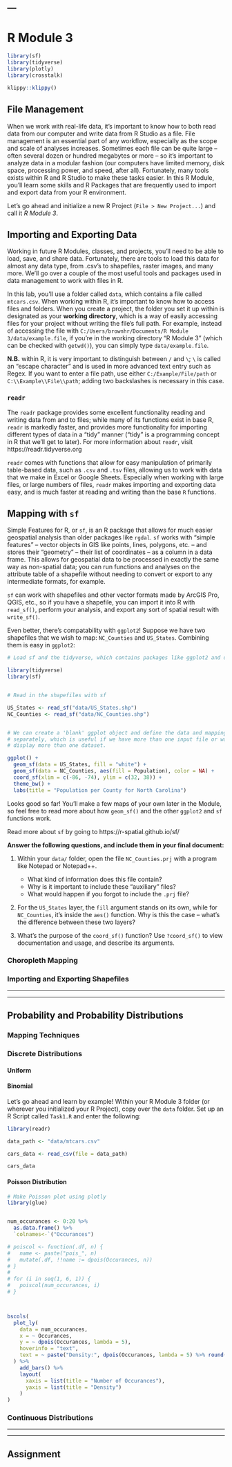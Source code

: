 ---
---

# R Module 3

```r
library(sf)
library(tidyverse)
library(plotly)
library(crosstalk)
```


```r
klippy::klippy()
```


## File Management

When we work with real-life data, it's important to know how to both read data from our computer and write data from R Studio as a file. File management is an essential part of any workflow, especially as the scope and scale of analyses increases. Sometimes each file can be quite large – often several dozen or hundred megabytes or more – so it's important to analyze data in a modular fashion (our computers have limited memory, disk space, processing power, and speed, after all). Fortunately, many tools exists within R and R Studio to make these tasks easier. In this R Module, you'll learn some skills and R Packages that are frequently used to import and export data from your R environment.

Let's go ahead and initialize a new R Project (`File > New Project...`) and call it *R Module 3*.

## Importing and Exporting Data

Working in future R Modules, classes, and projects, you'll need to be able to load, save, and share data. Fortunately, there are tools to load this data for almost any data type, from .csv's to shapefiles, raster images, and many more. We'll go over a couple of the most useful tools and packages used in data management to work with files in R.

In this lab, you'll use a folder called `data`, which contains a file called `mtcars.csv`. When working within R, it's important to know how to access files and folders. When you create a project, the folder you set it up within is designated as your **working directory**, which is a way of easily accessing files for your project without writing the file's full path. For example, instead of accessing the file with `C:/Users/brownhr/Documents/R Module 3/data/example.file`, if you're in the working directory "R Module 3" (which can be checked with `getwd()`), you can simply type `data/example.file`.

**N.B.** within R, it is very important to distinguish between `/` and `\`; `\` is called an "escape character" and is used in more advanced text entry such as Regex. If you want to enter a file path, use either `C:/Example/File/path` or `C:\\Example\\File\\path`; adding two backslashes is necessary in this case.

### `readr`

The `readr` package provides some excellent functionality reading and writing data from and to files; while many of its functions exist in base R, `readr` is markedly faster, and provides more functionality for importing different types of data in a "tidy" manner ("tidy" is a programming concept in R that we'll get to later). For more information about `readr`, visit https://readr.tidyverse.org

`readr` comes with functions that allow for easy manipulation of primarily table-based data, such as `.csv` and `.tsv` files, allowing us to work with data that we make in Excel or Google Sheets. Especially when working with large files, or large numbers of files, `readr` makes importing and exporting data easy, and is much faster at reading and writing than the base `R` functions.


## Mapping with `sf`

Simple Features for R, or `sf`, is an R package that allows for much easier geospatial analysis than older packages like `rgdal`. `sf` works with "simple features" -- vector objects in GIS like points, lines, polygons, etc. -- and stores their "geometry" -- their list of coordinates -- as a column in a data frame. This allows for geospatial data to be processed in exactly the same way as non-spatial data; you can run functions and analyses on the attribute table of a shapefile without needing to convert or export to any intermediate formats, for example. 

`sf` can work with shapefiles and other vector formats made by ArcGIS Pro, QGIS, etc., so if you have a shapefile, you can import it into R with `read_sf()`, perform your analysis, and export any sort of spatial result with `write_sf()`. 

Even better, there's compatability with `ggplot2`! Suppose we have two shapefiles that we wish to map: `NC_Counties` and `US_States`. Combining them is easy in `ggplot2`:

```r

# Load sf and the tidyverse, which contains packages like ggplot2 and dplyr

library(tidyverse)
library(sf)


# Read in the shapefiles with sf

US_States <- read_sf("data/US_States.shp")
NC_Counties <- read_sf("data/NC_Counties.shp")


# We can create a 'blank' ggplot object and define the data and mappings
# separately, which is useful if we have more than one input file or want to
# display more than one dataset.

ggplot() +
  geom_sf(data = US_States, fill = "white") +
  geom_sf(data = NC_Counties, aes(fill = Population), color = NA) +
  coord_sf(xlim = c(-86, -74), ylim = c(32, 38)) +
  theme_bw() +
  labs(title = "Population per County for North Carolina")
```

Looks good so far! You'll make a few maps of your own later in the Module, so feel free to read more about how `geom_sf()` and the other `ggplot2` and `sf` functions work.

Read more about `sf` by going to https://r-spatial.github.io/sf/

**Answer the following questions, and include them in your final document:**

1. Within your `data/` folder, open the file `NC_Counties.prj` with a program like Notepad or Notepad++.
    - What kind of information does this file contain?
    - Why is it important to include these "auxiliary" files?
    - What would happen if you forgot to include the `.prj` file?

2. For the `US_States` layer, the `fill` argument stands on its own, while for `NC_Counties`, it's inside the `aes()` function. Why is this the case -- what's the difference between these two layers?

3. What's the purpose of the `coord_sf()` function? Use `?coord_sf()` to view documentation and usage, and describe its arguments. 



### Choropleth Mapping

### Importing and Exporting Shapefiles

***

***

## Probability and Probability Distributions

### Mapping Techniques

### Discrete Distributions

#### Uniform
#### Binomial


Let's go ahead and learn by example! Within your R Module 3 folder (or wherever you initialized your R Project), copy over the `data` folder. Set up an R Script called `Task1.R` and enter the following:

``` r
library(readr)

data_path <- "data/mtcars.csv"

cars_data <- read_csv(file = data_path)
```

```r
cars_data
```


#### Poisson Distribution


```r
# Make Poisson plot using plotly
library(glue)


num_occurances <- 0:20 %>%
  as.data.frame() %>%
  `colnames<-`("Occurances")

# poiscol <- function(.df, n) {
#   name <- paste("pois_", n)
#   mutate(.df, !!name := dpois(Occurances, n))
# }
# 
# for (i in seq(1, 6, 1)) {
#   poiscol(num_occurances, i)
# }



bscols(
  plot_ly(
    data = num_occurances,
    x = ~ Occurances,
    y = ~ dpois(Occurances, lambda = 5),
    hoverinfo = "text",
    text = ~ paste("Density:", dpois(Occurances, lambda = 5) %>% round(digits = 2))
  ) %>%
    add_bars() %>%
    layout(
      xaxis = list(title = "Number of Occurances"),
      yaxis = list(title = "Density")
    )
)
```


### Continuous Distributions

***

***

<!--
```r
library(leaflet)
shared_nc <- SharedData$new(NC_Counties %>%
  mutate(NAME = str_remove(NAME, ", North Carolina")) %>%
  arrange(Population))
bscols(
  leaflet(shared_nc, width = "100%", height = 300) %>%
    addTiles() %>%
    addPolygons(
      color = "gray40", weight = 1, smoothFactor = 0.5,
      opacity = 1, fillOpacity = 0.9,
      fillColor = ~ colorQuantile("Blues", Population)(Population),
      highlightOptions = highlightOptions(color = "white", weight = 2, bringToFront = TRUE),
      label = ~ paste(
        NAME,
        "\nPopulation:", Population
      )
    ),
  plot_ly(
    data = shared_nc,
    y = ~ (Population %>% log10()),
    x = ~NAME,
    hoverinfo = "text",
    text = ~ paste(
      "County:", NAME,
      "<br>Population:", Population
    )
  ) %>% add_markers(size = 3) %>%
    layout(
      xaxis = list(title = "County Name"),
      yaxis = list(title = "Total Population (Log10)"),
      legend = list(font = list(size = 16))
    )
)
```
-->

## Assignment
